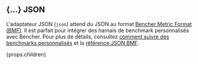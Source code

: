 
## \{...\} JSON

L'adaptateur JSON (`json`) attend du JSON au format [Bencher Metric Format (BMF)][bmf].
Il est parfait pour intégrer des harnais de benchmark personnalisés avec Bencher.
Pour plus de détails, consultez [comment suivre des benchmarks personnalisés][benchmarks personnalisés]
et la [référence JSON BMF][bmf].

{props.children}

[bmf]: /fr/docs/reference/bencher-metric-format/
[benchmarks personnalisés]: /fr/docs/how-to/track-custom-benchmarks/